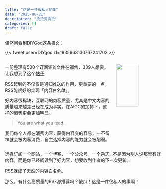 ```yaml
---
title: "这是一件很私人的事"
date: "2025-06-21"
description: "烫烫烫烫烫"
categories: []
draft: false
---
```


偶然间看到DIYGod这条推文：

{{< tweet user=DIYgod id=1935968130767241703 >}}



:::: {.columns}

::: {.column width="70%"}

一份整理有500个订阅源的文件在销售，339人想要。
让我想到了这个[帖子](https://v2ex.com/t/1106620#reply21)

RSS起到的不仅仅是通知推送的作用，更重要的一点，RSS能很好的实现「内容白名单」。

好内容很稀缺，互联网的内容质量，尤其是中文内容的质量越来越差已经在成为事实。在AIGC的加持下，这样的趋势更会更加明显。

> You are what you read.

我们每个人都在消费内容，获得内容变的容易，一不留神就会被内容消费，自主选择内容的能力就会被削弱。

:::


::: {.column width="30%"}

![](https://image.luozx.org/garden/2025/06/e843c044ae66d730c451798be5ec92e7.jpg){width=70%}

:::

::::

选择订阅一个网站，一个博客，一个公众号，一个杂志...不是因为别人说那里有好内容，而是你已经阅读到了好内容，想要收到作者的下一次更新。

RSS就成了天然的内容白名单。

那么，有什么高质量的RSS源推荐吗？傻瓜！这是一件很私人的事啊！
